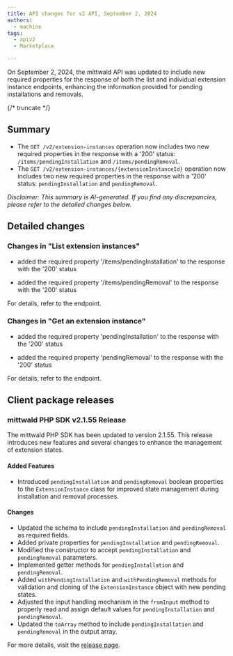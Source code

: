 ```yaml
---
title: API changes for v2 API, September 2, 2024
authors:
  - machine
tags:
  - apiv2
  - Marketplace

---
```



On September 2, 2024, the mittwald API was updated to include new required properties for the response of both the list and individual extension instance endpoints, enhancing the information provided for pending installations and removals.

{/* truncate */}



## Summary


- The `GET /v2/extension-instances` operation now includes two new required properties in the response with a '200' status: `/items/pendingInstallation` and `/items/pendingRemoval`.
- The `GET /v2/extension-instances/{extensionInstanceId}` operation now includes two new required properties in the response with a '200' status: `pendingInstallation` and `pendingRemoval`.

_Disclaimer: This summary is AI-generated. If you find any discrepancies, please refer to the detailed changes below._


## Detailed changes



### Changes in "List extension instances"


- added the required property '/items/pendingInstallation' to the response with the '200' status

- added the required property '/items/pendingRemoval' to the response with the '200' status


For details, refer to the <OperationLink operation="extension-list-extension-instances" apiVersion="v2" /> endpoint.



### Changes in "Get an extension instance"


- added the required property 'pendingInstallation' to the response with the '200' status

- added the required property 'pendingRemoval' to the response with the '200' status


For details, refer to the <OperationLink operation="extension-get-extension-instance" apiVersion="v2" /> endpoint.




## Client package releases


### mittwald PHP SDK v2.1.55 Release

The mittwald PHP SDK has been updated to version 2.1.55. This release introduces new features and several changes to enhance the management of extension states.

#### Added Features
- Introduced `pendingInstallation` and `pendingRemoval` boolean properties to the `ExtensionInstance` class for improved state management during installation and removal processes.

#### Changes
- Updated the schema to include `pendingInstallation` and `pendingRemoval` as required fields.
- Added private properties for `pendingInstallation` and `pendingRemoval`.
- Modified the constructor to accept `pendingInstallation` and `pendingRemoval` parameters.
- Implemented getter methods for `pendingInstallation` and `pendingRemoval`.
- Added `withPendingInstallation` and `withPendingRemoval` methods for validation and cloning of the `ExtensionInstance` object with new pending states.
- Adjusted the input handling mechanism in the `fromInput` method to properly read and assign default values for `pendingInstallation` and `pendingRemoval`.
- Updated the `toArray` method to include `pendingInstallation` and `pendingRemoval` in the output array.

For more details, visit the [release page](https://github.com/mittwald/api-client-php/releases/tag/v2.1.55).

